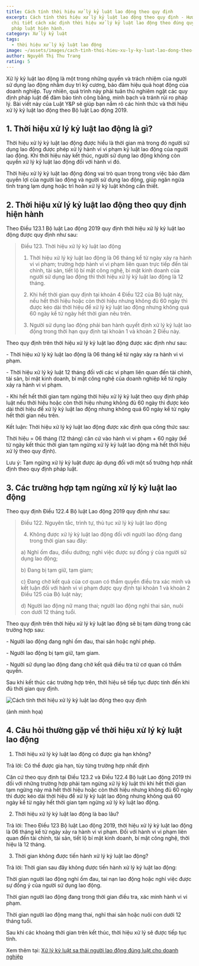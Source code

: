 ```yaml
---
title: Cách tính thời hiệu xử lý kỷ luật lao động theo quy định
excerpt: Cách tính thời hiệu xử lý kỷ luật lao động theo quy định - Hướng dẫn
  chi tiết cách xác định thời hiệu xử lý kỷ luật lao động theo đúng quy định
  pháp luật hiện hành.
category: Xử lý kỷ luật
tags:
  - thời hiệu xử lý kỷ luật lao động
image: ~/assets/images/cach-tinh-thoi-hieu-xu-ly-ky-luat-lao-dong-theo-quy-dinh.jpg
author: Nguyễn Thị Thu Trang
rating: 5
---
```

Xử lý kỷ luật lao động là một trong những quyền và trách nhiệm của người sử dụng lao động nhằm duy trì kỷ cương, bảo đảm hiệu quả hoạt động của doanh nghiệp. Tuy nhiên, quá trình này phải tuân thủ nghiêm ngặt các quy định pháp luật để đảm bảo tính công bằng, minh bạch và tránh rủi ro pháp lý. Bài viết này của Luật Y&P sẽ giúp bạn nắm rõ các hình thức và thời hiệu xử lý kỷ luật lao động theo Bộ luật Lao động 2019.

## 1. Thời hiệu xử lý kỷ luật lao động là gì?

Thời hiệu xử lý kỷ luật lao động được hiểu là thời gian mà trong đó người sử dụng lao động được phép xử lý hành vi vi phạm kỷ luật lao động của người lao động. Khi thời hiệu này kết thúc, người sử dụng lao động không còn quyền xử lý kỷ luật lao động đối với hành vi đó.

Thời hiệu xử lý kỷ luật lao động đóng vai trò quan trọng trong việc bảo đảm quyền lợi của người lao động và người sử dụng lao động, giúp ngăn ngừa tình trạng lạm dụng hoặc trì hoãn xử lý kỷ luật không cần thiết.

## 2. Thời hiệu xử lý kỷ luật lao động theo quy định hiện hành

Theo Điều 123.1 Bộ luật Lao động 2019 quy định thời hiệu xử lý kỷ luật lao động được quy định như sau:

> Điều 123. Thời hiệu xử lý kỷ luật lao động
>
> 1. Thời hiệu xử lý kỷ luật lao động là 06 tháng kể từ ngày xảy ra hành vi vi phạm; trường hợp hành vi vi phạm liên quan trực tiếp đến tài chính, tài sản, tiết lộ bí mật công nghệ, bí mật kinh doanh của người sử dụng lao động thì thời hiệu xử lý kỷ luật lao động là 12 tháng.
>
> 2. Khi hết thời gian quy định tại khoản 4 Điều 122 của Bộ luật này, nếu hết thời hiệu hoặc còn thời hiệu nhưng không đủ 60 ngày thì được kéo dài thời hiệu để xử lý kỷ luật lao động nhưng không quá 60 ngày kể từ ngày hết thời gian nêu trên.
>
> 3. Người sử dụng lao động phải ban hành quyết định xử lý kỷ luật lao động trong thời hạn quy định tại khoản 1 và khoản 2 Điều này.

Theo quy định trên thời hiệu xử lý kỷ luật lao động được xác định như sau:

\- Thời hiệu xử lý kỷ luật lao động là 06 tháng kể từ ngày xảy ra hành vi vi phạm.

\- Thời hiệu xử lý kỷ luật 12 tháng đối với các vi phạm liên quan đến tài chính, tài sản, bí mật kinh doanh, bí mật công nghệ của doanh nghiệp kể từ ngày xảy ra hành vi vi phạm.

\- Khi hết hết thời gian tạm ngừng thời hiệu xử lý kỷ luật theo quy định pháp luật nếu thời hiệu hoặc còn thời hiệu nhưng không đủ 60 ngày thì được kéo dài thời hiệu để xử lý kỷ luật lao động nhưng không quá 60 ngày kể từ ngày hết thời gian nêu trên.

Kết luận: Thời hiệu xử lý kỷ luật lao động được xác định qua công thức sau:

Thời hiệu = 06 tháng (12 tháng) căn cứ vào hành vi vi phạm + 60 ngày (kể từ ngày kết thúc thời gian tạm ngừng xử lý kỷ luật lao động mà hết thời hiệu xử lý theo quy định).

Lưu ý: Tạm ngừng xử lý kỷ luật được áp dụng đối với một số trường hợp nhất định theo quy định pháp luật.

## 3. Các trường hợp tạm ngừng xử lý kỷ luật lao động

Theo quy định Điều 122.4 Bộ luật Lao động 2019 quy định như sau:

> Điều 122. Nguyên tắc, trình tự, thủ tục xử lý kỷ luật lao động
>
> 4. Không được xử lý kỷ luật lao động đối với người lao động đang trong thời gian sau đây:
>
> a) Nghỉ ốm đau, điều dưỡng; nghỉ việc được sự đồng ý của người sử dụng lao động;
>
> b) Đang bị tạm giữ, tạm giam;
>
> c) Đang chờ kết quả của cơ quan có thẩm quyền điều tra xác minh và kết luận đối với hành vi vi phạm được quy định tại khoản 1 và khoản 2 Điều 125 của Bộ luật này;
>
> d) Người lao động nữ mang thai; người lao động nghỉ thai sản, nuôi con dưới 12 tháng tuổi.

Theo quy định trên thời hiệu xử lý kỷ luật lao động sẽ bị tạm dừng trong các trường hợp sau:

\- Người lao động đang nghỉ ốm đau, thai sản hoặc nghỉ phép.

\- Người lao động bị tạm giữ, tạm giam.

\- Người sử dụng lao động đang chờ kết quả điều tra từ cơ quan có thẩm quyền.

Sau khi kết thúc các trường hợp trên, thời hiệu sẽ tiếp tục được tính đến khi đủ thời gian quy định.

![Cách tính thời hiệu xử lý kỷ luật lao động theo quy định](~/assets/images/cach-tinh-thoi-hieu-xu-ly-ky-luat-lao-dong-theo-quy-dinh.jpg "Cách tính thời hiệu xử lý kỷ luật lao động theo quy định")

 (ảnh minh họa)

## 4. Câu hỏi thường gặp về thời hiệu xử lý kỷ luật lao động

1. Thời hiệu xử lý kỷ luật lao động có được gia hạn không?

Trả lời: Có thể được gia hạn, tùy từng trường hợp nhất định

Căn cứ theo quy định tại Điều 123.2 và Điều 122.4 Bộ luật Lao động 2019 thì đối với những trường hợp phải tạm ngừng xử lý kỷ luật thì khi hết thời gian tạm ngừng này mà hết thời hiệu hoặc còn thời hiệu nhưng không đủ 60 ngày thì được kéo dài thời hiệu để xử lý kỷ luật lao động nhưng không quá 60 ngày kể từ ngày hết thời gian tạm ngừng xử lý kỷ luật lao động.

2. Thời hiệu xử lý kỷ luật lao động là bao lâu?

Trả lời: Theo Điều 123 Bộ luật Lao động 2019, thời hiệu xử lý kỷ luật lao động là 06 tháng kể từ ngày xảy ra hành vi vi phạm. Đối với hành vi vi phạm liên quan đến tài chính, tài sản, tiết lộ bí mật kinh doanh, bí mật công nghệ, thời hiệu là 12 tháng.

3. Thời gian không được tiến hành xử lý kỷ luật lao động?

Trả lời: Thời gian sau đây không được tiến hành xử lý kỷ luật lao động:

Thời gian người lao động nghỉ ốm đau, tai nạn lao động hoặc nghỉ việc được sự đồng ý của người sử dụng lao động.

Thời gian người lao động đang trong thời gian điều tra, xác minh hành vi vi phạm.

Thời gian người lao động mang thai, nghỉ thai sản hoặc nuôi con dưới 12 tháng tuổi.

Sau khi các khoảng thời gian trên kết thúc, thời hiệu xử lý sẽ được tiếp tục tính.

Xem thêm tại: [Xử lý kỷ luật sa thải người lao động đúng luật cho doanh nghiệp](https://yplawfirm.vn/lao-dong/xu-ly-ky-luat-sa-thai-nguoi-lao-dong-dung-luat-cho-doanh-nghiep)
